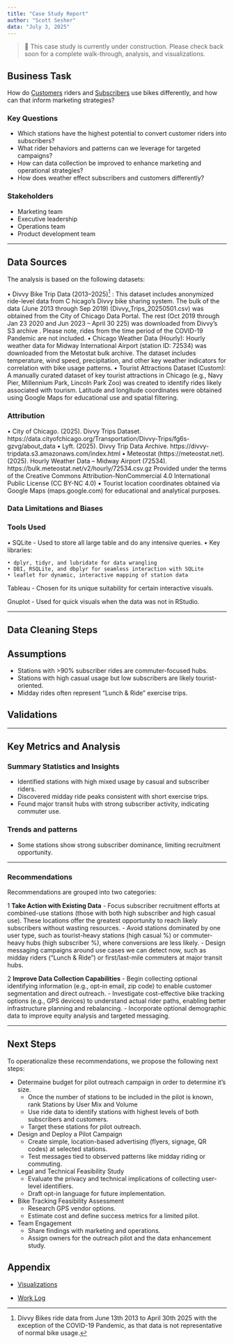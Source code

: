 ```yaml
---
title: "Case Study Report"
author: "Scott Sesher"
data: "July 3, 2025"
---
```


> 🚧 This case study is currently under construction.
> Please check back soon for a complete walk-through, analysis, and visualizations.

## Business Task

How do [Customers](glossary.qmd#glossary-customer;) riders and [Subscribers](glossary.qmd#glossary-subscriber) use bikes differently, and how can that inform marketing strategies?

### Key Questions

-  Which stations have the highest potential to convert customer riders into subscribers?
-  What rider behaviors and patterns can we leverage for targeted campaigns?
-  How can data collection be improved to enhance marketing and operational strategies?
-  How does weather effect subscribers and customers differently?


### Stakeholders

-  Marketing team
-  Executive leadership
-  Operations team
-  Product development team


---

## Data Sources

The analysis is based on the following datasets:

• Divvy Bike Trip Data (2013–2025)[^note1] : This dataset includes anonymized ride-level data from C
hicago’s Divvy bike sharing system. The bulk of the data (June 2013 through Sep 2019) (Divvy_Trips_20250501.csv) was obtained from the City of Chicago Data Portal.  The rest (Oct 2019 through Jan 23 2020 and Jun 2023 – April 30 225) was downloaded from Divvy’s S3 archive .  Please note, rides from the time period of the COVID-19 Pandemic are not included.
• Chicago Weather Data (Hourly): Hourly weather data for Midway International Airport (station ID: 72534) was downloaded from the Metostat bulk archive. The dataset includes temperature, wind speed, precipitation, and other key weather indicators for correlation with bike usage patterns.
• Tourist Attractions Dataset (Custom): A manually curated dataset of key tourist attractions in Chicago (e.g., Navy Pier, Millennium Park, Lincoln Park Zoo) was created to identify rides likely associated with tourism. Latitude and longitude coordinates were obtained using Google Maps for educational use and spatial filtering.

### Attribution
• City of Chicago. (2025). Divvy Trips Dataset. https://data.cityofchicago.org/Transportation/Divvy-Trips/fg6s-gzvg/about_data
• Lyft. (2025). Divvy Trip Data Archive. https://divvy-tripdata.s3.amazonaws.com/index.html
• Meteostat (https://meteostat.net). (2025). Hourly Weather Data – Midway Airport (72534). https://bulk.meteostat.net/v2/hourly/72534.csv.gz  Provided under the terms of the Creative Commons Attribution-NonCommercial 4.0 International Public License (CC BY-NC 4.0)
• Tourist location coordinates obtained via Google Maps (maps.google.com) for educational and analytical purposes.

### Data Limitations and Biases



### Tools Used

• SQLite - Used to store all large table and do any intensive queries.
  • Key libraries:

    • dplyr, tidyr, and lubridate for data wrangling
    • DBI, RSQLite, and dbplyr for seamless interaction with SQLite
    • leaflet for dynamic, interactive mapping of station data

Tableau - Chosen for its unique suitability for certain interactive visuals.

Gnuplot - Used for quick visuals when the data was not in RStudio.

[^note1]: Divvy Bikes ride data from June 13th 2013 to April 30th 2025 with the exception of the COVID-19 Pandemic, as that data is not representative of normal bike usage.

---

## Data Cleaning Steps



## Assumptions

-  Stations with >90% subscriber rides are commuter-focused hubs.
-  Stations with high casual usage but low subscribers are likely tourist-oriented.
-  Midday rides often represent “Lunch & Ride” exercise trips.


## Validations

---

## Key Metrics and Analysis

### Summary Statistics and Insights

-   Identified stations with high mixed usage by casual and subscriber riders.
-   Discovered midday ride peaks consistent with short exercise trips.
-   Found major transit hubs with strong subscriber activity, indicating commuter use.

### Trends and patterns

-  Some stations show strong subscriber dominance, limiting recruitment opportunity.

---

### Recommendations

Recommendations are grouped into two categories:

1   **Take Action with Existing Data**
    -  Focus subscriber recruitment efforts at combined-use stations (those with both high subscriber and high casual use). These locations offer the greatest opportunity to reach likely subscribers without wasting resources.
    -  Avoid stations dominated by one user type, such as tourist-heavy stations (high casual %) or commuter-heavy hubs (high subscriber %), where conversions are less likely.
    -  Design messaging campaigns around use cases we can detect now, such as midday riders ("Lunch & Ride") or first/last-mile commuters at major transit hubs.

2   **Improve Data Collection Capabilities**
    -  Begin collecting optional identifying information (e.g., opt-in email, zip code) to enable customer segmentation and direct outreach.
    -  Investigate cost-effective bike tracking options (e.g., GPS devices) to understand actual rider paths, enabling better infrastructure planning and rebalancing.
    -  Incorporate optional demographic data to improve equity analysis and targeted messaging.

---

## Next Steps

To operationalize these recommendations, we propose the following next steps:

-  Determaine budget for pilot outreach campaign in order to determine it's size.
   -  Once the number of stations to be included in the pilot is known, rank Stations by User Mix and Volume
   -  Use ride data to identify stations with highest levels of both subscribers and customers.
   -  Target these stations for pilot outreach.

-  Design and Deploy a Pilot Campaign
   -  Create simple, location-based advertising (flyers, signage, QR codes) at selected stations.
   -  Test messages tied to observed patterns like midday riding or commuting.

-  Legal and Technical Feasibility Study
   -  Evaluate the privacy and technical implications of collecting user-level identifiers.
   -  Draft opt-in language for future implementation.

-  Bike Tracking Feasibility Assessment
   -  Research GPS vendor options.
   -  Estimate cost and define success metrics for a limited pilot.

-  Team Engagement
   -  Share findings with marketing and operations.
   -  Assign owners for the outreach pilot and the data enhancement study.

## Appendix

- [Visualizations](viz/visualizations.qmd)

- [Work Log](logs/workLog.md)


